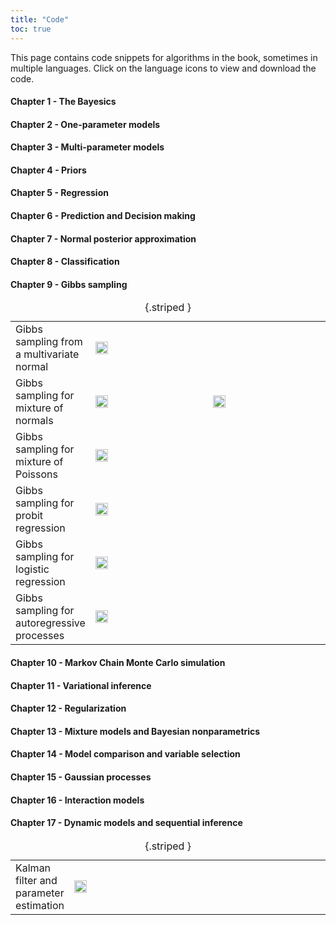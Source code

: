 ```yaml
---
title: "Code"
toc: true
---
```


This page contains code snippets for algorithms in the book, sometimes in multiple languages. Click on the language icons to view and download the code.

#### Chapter 1 - The Bayesics

#### Chapter 2 - One-parameter models

#### Chapter 3 - Multi-parameter models

#### Chapter 4 - Priors

#### Chapter 5 - Regression

#### Chapter 6 - Prediction and Decision making

#### Chapter 7 - Normal posterior approximation

#### Chapter 8 - Classification

#### Chapter 9 - Gibbs sampling

|                                             |                                                                                                                                                                                                              |                                                                                                                                                                                          |     |
|---------------------------------------------|--------------------------------------------------------------------------------------------------------------------------------------------------------------------------------------------------------------|------------------------------------------------------------------------------------------------------------------------------------------------------------------------------------------|-----|
| Gibbs sampling from a multivariate normal   | [![Julia](figs/julialogo.svg){alt="Julia" fig-alt="Gibbs sampling from a multivariate normal - Julia" fig-align="left" width="20"}](https://gist.github.com/mattiasvillani/e10f75403abbd992e28d6427777fbb03) |                                                                                                                                                                                          |     |
| Gibbs sampling for mixture of normals       | [![Julia](figs/julialogo.svg){alt="Julia" fig-alt="Gibbs sampling for mixture of normals - Julia" fig-align="left" width="20"}](https://gist.github.com/mattiasvillani/92e82ca32b6c5334983eef3fe95b8045)     | [![R](figs/Rlogo.png){alt="R" fig-alt="Gibbs sampling for mixture of normals - R" fig-align="left" width="20"}](https://gist.github.com/mattiasvillani/27187865da917ba7fe29170c03a367c6) |     |
| Gibbs sampling for mixture of Poissons      | [![Julia](figs/julialogo.svg){alt="Julia" fig-alt="Gibbs sampling for mixture of Poissons - Julia" fig-align="left" width="20"}](https://gist.github.com/mattiasvillani/d71fbadc3a431109e82f1f843a09fa7b)    |                                                                                                                                                                                          |     |
| Gibbs sampling for probit regression        | [![Julia](figs/julialogo.svg){alt="Julia" fig-alt="Gibbs sampling for probit regression - Julia" fig-align="left" width="20"}](https://gist.github.com/mattiasvillani/09eeda1231e85e59ea3b22d22be1e181)      |                                                                                                                                                                                          |     |
| Gibbs sampling for logistic regression      | [![Julia](figs/julialogo.svg){alt="Julia" fig-alt="Gibbs sampling for logistic regression - Julia" fig-align="left" width="20"}](https://gist.github.com/mattiasvillani/05df2e1657b336e049de683b394a6577)    |                                                                                                                                                                                          |     |
| Gibbs sampling for autoregressive processes | [![Julia](figs/julialogo.svg){alt="Julia" fig-alt="Gibbs sampling for AR processes - Julia" fig-align="left" width="20"}](https://gist.github.com/mattiasvillani/aed206ee2f6166b75b4361628615f7a1)           |                                                                                                                                                                                          |     |

: {.striped }

#### Chapter 10 - Markov Chain Monte Carlo simulation

#### Chapter 11 - Variational inference

#### Chapter 12 - Regularization

#### Chapter 13 - Mixture models and Bayesian nonparametrics

#### Chapter 14 - Model comparison and variable selection

#### Chapter 15 - Gaussian processes

#### Chapter 16 - Interaction models

#### Chapter 17 - Dynamic models and sequential inference

|                                        |                                                                                                                                                                                                              |     |     |
|----------------------------------------|--------------------------------------------------------------------------------------------------------------------------------------------------------------------------------------------------------------|-----|-----|
| Kalman filter and parameter estimation | [![Julia](figs/julialogo.svg){alt="Julia" fig-alt="Gibbs sampling from a multivariate normal - Julia" fig-align="left" width="20"}](https://gist.github.com/mattiasvillani/4a461587c037d257d7099b7675aa0ddf) |     |     |

: {.striped }
